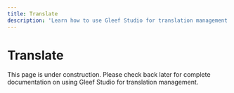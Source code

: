 ```yaml
---
title: Translate
description: 'Learn how to use Gleef Studio for translation management'
---
```


# Translate

This page is under construction. Please check back later for complete documentation on using Gleef Studio for translation management.